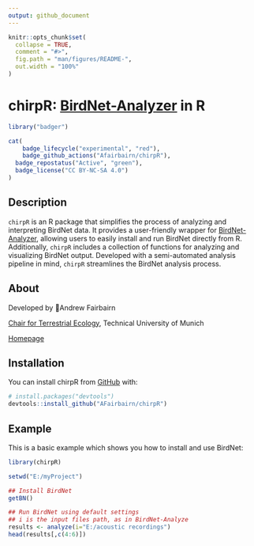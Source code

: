```yaml
---
output: github_document
---
```


<!-- README.md is generated from README.Rmd. Please edit that file -->

```r
knitr::opts_chunk$set(
  collapse = TRUE,
  comment = "#>",
  fig.path = "man/figures/README-",
  out.width = "100%"
)
```

# chirpR: [BirdNet-Analyzer](https://github.com/kahst/BirdNET-Analyzer) in R

<!-- badges: start -->
```r
library("badger")
```

```r
cat(
	badge_lifecycle("experimental", "red"),
	badge_github_actions("Afairbairn/chirpR"),
  badge_repostatus("Active", "green"),
  badge_license("CC BY-NC-SA 4.0")
)
```
<!-- badges: end -->

## Description

`chirpR` is an R package that simplifies the process of analyzing and interpreting BirdNet data. It provides a user-friendly wrapper for [BirdNet-Analyzer](https://github.com/kahst/BirdNET-Analyzer), allowing users to easily install and run BirdNet directly from R. Additionally, `chirpR` includes a collection of functions for analyzing and visualizing BirdNet output. Developed with a semi-automated analysis pipeline in mind, `chirpR` streamlines the BirdNet analysis process.

## About

Developed by 🦜Andrew Fairbairn

[Chair for Terrestrial Ecology](https://www3.ls.tum.de/en/toek/home/), Technical University of Munich

[Homepage](https://afairbairn.com/)


## Installation

You can install chirpR from [GitHub](https://github.com/) with:

``` r
# install.packages("devtools")
devtools::install_github("AFairbairn/chirpR")
```

## Example

This is a basic example which shows you how to install and use BirdNet:

```r
library(chirpR)

setwd("E:/myProject")

## Install BirdNet
getBN()

## Run BirdNet using default settings
## i is the input files path, as in BirdNet-Analyze
results <- analyze(i="E:/acoustic recordings")
head(results[,c(4:6)])
```
